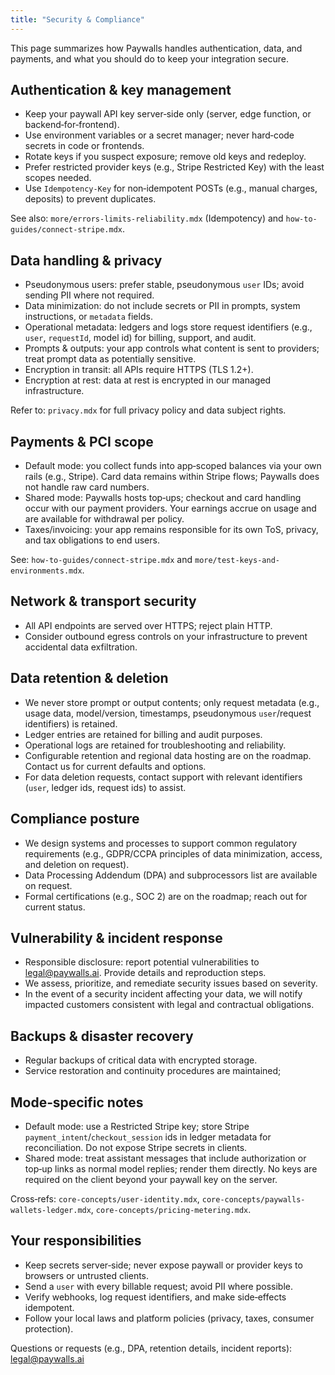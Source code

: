 ```yaml
---
title: "Security & Compliance"
---
```


This page summarizes how Paywalls handles authentication, data, and payments, and what you should do to keep your integration secure.

## Authentication & key management

- Keep your paywall API key server‑side only (server, edge function, or backend‑for‑frontend).
- Use environment variables or a secret manager; never hard‑code secrets in code or frontends.
- Rotate keys if you suspect exposure; remove old keys and redeploy.
- Prefer restricted provider keys (e.g., Stripe Restricted Key) with the least scopes needed.
- Use `Idempotency-Key` for non‑idempotent POSTs (e.g., manual charges, deposits) to prevent duplicates.

See also: `more/errors-limits-reliability.mdx` (Idempotency) and `how-to-guides/connect-stripe.mdx`.

## Data handling & privacy

- Pseudonymous users: prefer stable, pseudonymous `user` IDs; avoid sending PII where not required.
- Data minimization: do not include secrets or PII in prompts, system instructions, or `metadata` fields.
- Operational metadata: ledgers and logs store request identifiers (e.g., `user`, `requestId`, model id) for billing, support, and audit.
- Prompts & outputs: your app controls what content is sent to providers; treat prompt data as potentially sensitive.
- Encryption in transit: all APIs require HTTPS (TLS 1.2+).
- Encryption at rest: data at rest is encrypted in our managed infrastructure.

Refer to: `privacy.mdx` for full privacy policy and data subject rights.

## Payments & PCI scope

- Default mode: you collect funds into app‑scoped balances via your own rails (e.g., Stripe). Card data remains within Stripe flows; Paywalls does not handle raw card numbers.
- Shared mode: Paywalls hosts top‑ups; checkout and card handling occur with our payment providers. Your earnings accrue on usage and are available for withdrawal per policy.
- Taxes/invoicing: your app remains responsible for its own ToS, privacy, and tax obligations to end users.

See: `how-to-guides/connect-stripe.mdx` and `more/test-keys-and-environments.mdx`.

## Network & transport security

- All API endpoints are served over HTTPS; reject plain HTTP.
- Consider outbound egress controls on your infrastructure to prevent accidental data exfiltration.

## Data retention & deletion

- We never store prompt or output contents; only request metadata (e.g., usage data, model/version, timestamps, pseudonymous `user`/request identifiers) is retained.
- Ledger entries are retained for billing and audit purposes.
- Operational logs are retained for troubleshooting and reliability.
- Configurable retention and regional data hosting are on the roadmap. Contact us for current defaults and options.
- For data deletion requests, contact support with relevant identifiers (`user`, ledger ids, request ids) to assist.

## Compliance posture

- We design systems and processes to support common regulatory requirements (e.g., GDPR/CCPA principles of data minimization, access, and deletion on request).
- Data Processing Addendum (DPA) and subprocessors list are available on request.
- Formal certifications (e.g., SOC 2) are on the roadmap; reach out for current status.

## Vulnerability & incident response

- Responsible disclosure: report potential vulnerabilities to legal@paywalls.ai. Provide details and reproduction steps.
- We assess, prioritize, and remediate security issues based on severity.
- In the event of a security incident affecting your data, we will notify impacted customers consistent with legal and contractual obligations.

## Backups & disaster recovery

- Regular backups of critical data with encrypted storage.
- Service restoration and continuity procedures are maintained;

## Mode‑specific notes

- Default mode: use a Restricted Stripe key; store Stripe `payment_intent`/`checkout_session` ids in ledger metadata for reconciliation. Do not expose Stripe secrets in clients.
- Shared mode: treat assistant messages that include authorization or top‑up links as normal model replies; render them directly. No keys are required on the client beyond your paywall key on the server.

Cross‑refs: `core-concepts/user-identity.mdx`, `core-concepts/paywalls-wallets-ledger.mdx`, `core-concepts/pricing-metering.mdx`.

## Your responsibilities

- Keep secrets server‑side; never expose paywall or provider keys to browsers or untrusted clients.
- Send a `user` with every billable request; avoid PII where possible.
- Verify webhooks, log request identifiers, and make side‑effects idempotent.
- Follow your local laws and platform policies (privacy, taxes, consumer protection).

Questions or requests (e.g., DPA, retention details, incident reports): legal@paywalls.ai
